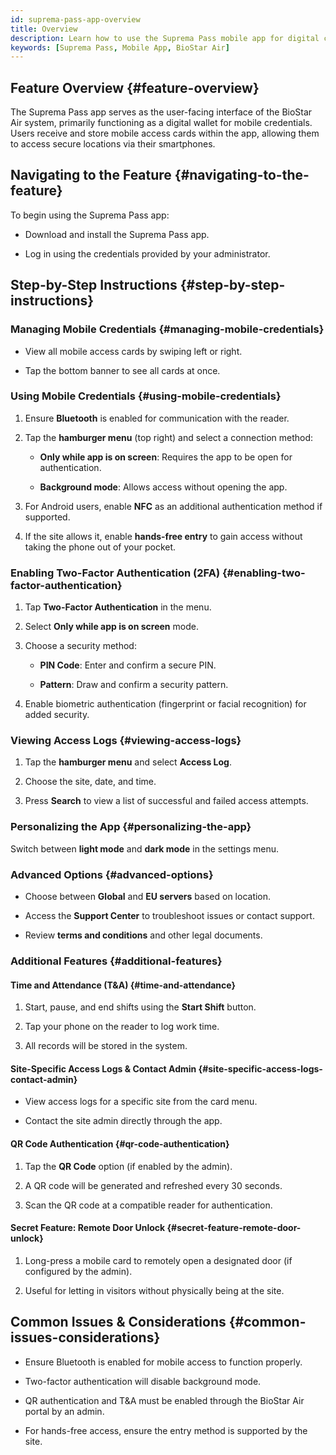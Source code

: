 ```yaml
---
id: suprema-pass-app-overview
title: Overview
description: Learn how to use the Suprema Pass mobile app for digital credentials, access control, two-factor authentication, QR codes, time attendance, and remote door unlocking in BioStar Air.
keywords: [Suprema Pass, Mobile App, BioStar Air]
---
```



## Feature Overview {#feature-overview}

The Suprema Pass app serves as the user-facing interface of the BioStar Air system, primarily functioning as a digital wallet for mobile credentials. Users receive and store mobile access cards within the app, allowing them to access secure locations via their smartphones.

<CustomerNote />


## Navigating to the Feature {#navigating-to-the-feature}

To begin using the Suprema Pass app:

* Download and install the Suprema Pass app.

* Log in using the credentials provided by your administrator.


## Step-by-Step Instructions {#step-by-step-instructions}

### Managing Mobile Credentials {#managing-mobile-credentials}

* View all mobile access cards by swiping left or right.

* Tap the bottom banner to see all cards at once.

### Using Mobile Credentials {#using-mobile-credentials}

1. Ensure **Bluetooth** is enabled for communication with the reader.

1. Tap the **hamburger menu** (top right) and select a connection method:

   * **Only while app is on screen**: Requires the app to be open for authentication.

   * **Background mode**: Allows access without opening the app.

1. For Android users, enable **NFC** as an additional authentication method if supported.

1. If the site allows it, enable **hands-free entry** to gain access without taking the phone out of your pocket.

### Enabling Two-Factor Authentication (2FA) {#enabling-two-factor-authentication}

1. Tap **Two-Factor Authentication** in the menu.

1. Select **Only while app is on screen** mode.

1. Choose a security method:

   * **PIN Code**: Enter and confirm a secure PIN.

   * **Pattern**: Draw and confirm a security pattern.

1. Enable biometric authentication (fingerprint or facial recognition) for added security.

### Viewing Access Logs {#viewing-access-logs}

1. Tap the **hamburger menu** and select **Access Log**.

1. Choose the site, date, and time.

1. Press **Search** to view a list of successful and failed access attempts.

### Personalizing the App {#personalizing-the-app}

Switch between **light mode** and **dark mode** in the settings menu.

### Advanced Options {#advanced-options}

* Choose between **Global** and **EU servers** based on location.

* Access the **Support Center** to troubleshoot issues or contact support.

* Review **terms and conditions** and other legal documents.

### Additional Features {#additional-features}

#### Time and Attendance (T&A) {#time-and-attendance}

1. Start, pause, and end shifts using the **Start Shift** button.

1. Tap your phone on the reader to log work time.

1. All records will be stored in the system.

#### Site-Specific Access Logs & Contact Admin {#site-specific-access-logs-contact-admin}

* View access logs for a specific site from the card menu.

* Contact the site admin directly through the app.

#### QR Code Authentication {#qr-code-authentication}

1. Tap the **QR Code** option (if enabled by the admin).

1. A QR code will be generated and refreshed every 30 seconds.

1. Scan the QR code at a compatible reader for authentication.

#### Secret Feature: Remote Door Unlock {#secret-feature-remote-door-unlock}

1. Long-press a mobile card to remotely open a designated door (if configured by the admin).

1. Useful for letting in visitors without physically being at the site.


## Common Issues & Considerations {#common-issues-considerations}

* Ensure Bluetooth is enabled for mobile access to function properly.

* Two-factor authentication will disable background mode.

* QR authentication and T&A must be enabled through the BioStar Air portal by an admin.

* For hands-free access, ensure the entry method is supported by the site.